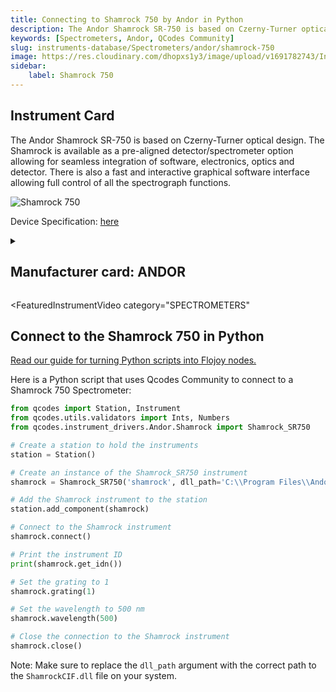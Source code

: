 ```yaml
---
title: Connecting to Shamrock 750 by Andor in Python
description: The Andor Shamrock SR-750 is based on Czerny-Turner optical design. The Shamrock is available as a pre-aligned detector/spectrometer option allowing for seamless integration of software, electronics, optics and detector. There is also a fast and interactive graphical software interface allowing full control of all the spectrograph functions.
keywords: [Spectrometers, Andor, QCodes Community] 
slug: instruments-database/Spectrometers/andor/shamrock-750 
image: https://res.cloudinary.com/dhopxs1y3/image/upload/v1691782743/Instruments/Spectrometers/Shamrock-750/Shamrock-750.png
sidebar:
    label: Shamrock 750 
---
```



## Instrument Card

The Andor Shamrock SR-750 is based on Czerny-Turner optical design. The Shamrock is available as a pre-aligned detector/spectrometer option allowing for seamless integration of software, electronics, optics and detector. There is also a fast and interactive graphical software interface allowing full control of all the spectrograph functions.

![Shamrock 750](https://res.cloudinary.com/dhopxs1y3/image/upload/v1691782743/Instruments/Spectrometers/Shamrock-750/Shamrock-750.png)

Device Specification: [here](https://andor.oxinst.com/assets/uploads/products/andor/documents/andor-shamrock-750-specifications.pdf)

<details style={{ marginTop: "15px"}}>
<summary><h2 style={{display:'inline'}}>Manufacturer card: ANDOR</h2></summary>

![ANDOR](https://res.cloudinary.com/dhopxs1y3/image/upload/v1692806182/Instruments/Vendor%20Logos/Andor.png)

Leaders In The Development & Manufacture of Cameras, Microscopy and Spectroscopy Systems.

- Headquarters: UK
- Yearly Revenue (millions, USD): 230
- Vendor Website: [here](https://andor.oxinst.com/)

</details>


<FeaturedInstrumentVideo
  category="SPECTROMETERS"
></FeaturedInstrumentVideo>

## Connect to the Shamrock 750 in Python

[Read our guide for turning Python scripts into Flojoy nodes.](https://docs.flojoy.ai/contribution/blocks/custom-flojoy-block/)



<Tabs>
<TabItem value="Flojoy" label="Flojoy" className="flojoy-instrument-tabs">

<SectionsCard category="SPECTROMETERS" manufacturer="Andor"></SectionsCard>

</TabItem>
<TabItem value="QCodes Community" label="QCodes Community">

Here is a Python script that uses Qcodes Community to connect to a Shamrock 750 Spectrometer:

```python
from qcodes import Station, Instrument
from qcodes.utils.validators import Ints, Numbers
from qcodes.instrument_drivers.Andor.Shamrock import Shamrock_SR750

# Create a station to hold the instruments
station = Station()

# Create an instance of the Shamrock_SR750 instrument
shamrock = Shamrock_SR750('shamrock', dll_path='C:\\Program Files\\Andor SDK\\Shamrock64\\ShamrockCIF.dll', device_id=0)

# Add the Shamrock instrument to the station
station.add_component(shamrock)

# Connect to the Shamrock instrument
shamrock.connect()

# Print the instrument ID
print(shamrock.get_idn())

# Set the grating to 1
shamrock.grating(1)

# Set the wavelength to 500 nm
shamrock.wavelength(500)

# Close the connection to the Shamrock instrument
shamrock.close()
```

Note: Make sure to replace the `dll_path` argument with the correct path to the `ShamrockCIF.dll` file on your system.

</TabItem>
</Tabs>